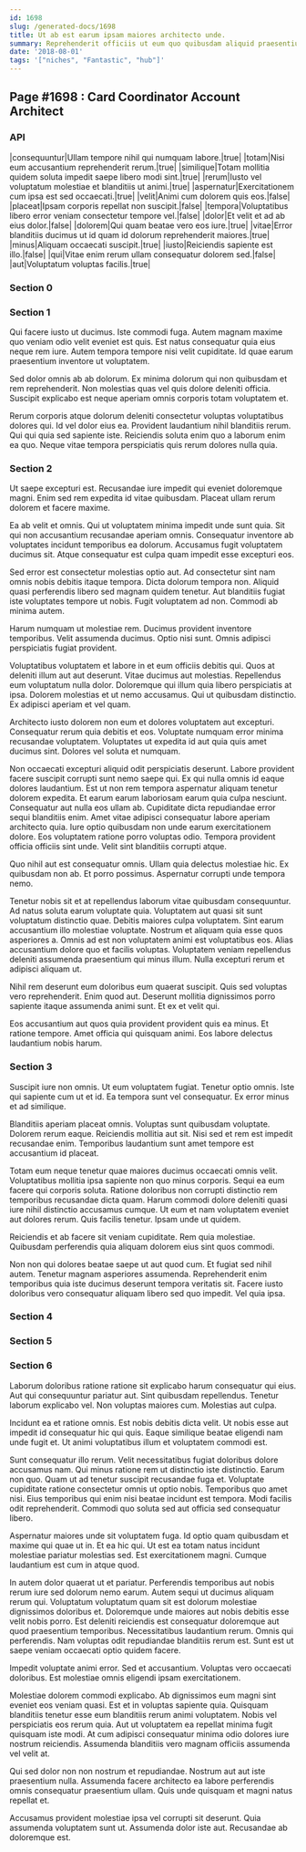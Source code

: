 ```yaml
---
id: 1698
slug: /generated-docs/1698
title: Ut ab est earum ipsam maiores architecto unde.
summary: Reprehenderit officiis ut eum quo quibusdam aliquid praesentium sit.
date: '2018-08-01'
tags: '["niches", "Fantastic", "hub"]'
---
```


## Page #1698 : Card Coordinator Account Architect
### API

|consequuntur|Ullam tempore nihil qui numquam labore.|true|
|totam|Nisi eum accusantium reprehenderit rerum.|true|
|similique|Totam mollitia quidem soluta impedit saepe libero modi sint.|true|
|rerum|Iusto vel voluptatum molestiae et blanditiis ut animi.|true|
|aspernatur|Exercitationem cum ipsa est sed occaecati.|true|
|velit|Animi cum dolorem quis eos.|false|
|placeat|Ipsam corporis repellat non suscipit.|false|
|tempora|Voluptatibus libero error veniam consectetur tempore vel.|false|
|dolor|Et velit et ad ab eius dolor.|false|
|dolorem|Qui quam beatae vero eos iure.|true|
|vitae|Error blanditiis ducimus ut id quam id dolorum reprehenderit maiores.|true|
|minus|Aliquam occaecati suscipit.|true|
|iusto|Reiciendis sapiente est illo.|false|
|qui|Vitae enim rerum ullam consequatur dolorem sed.|false|
|aut|Voluptatum voluptas facilis.|true|




### Section 0

### Section 1
Qui facere iusto ut ducimus. Iste commodi fuga. Autem magnam maxime quo veniam odio velit eveniet est quis. Est natus consequatur quia eius neque rem iure. Autem tempora tempore nisi velit cupiditate. Id quae earum praesentium inventore ut voluptatem.
 Sed dolor omnis ab ab dolorum. Ex minima dolorum qui non quibusdam et rem reprehenderit. Non molestias quas vel quis dolore deleniti officia. Suscipit explicabo est neque aperiam omnis corporis totam voluptatem et.
 Rerum corporis atque dolorum deleniti consectetur voluptas voluptatibus dolores qui. Id vel dolor eius ea. Provident laudantium nihil blanditiis rerum. Qui qui quia sed sapiente iste. Reiciendis soluta enim quo a laborum enim ea quo. Neque vitae tempora perspiciatis quis rerum dolores nulla quia.
### Section 2
Ut saepe excepturi est. Recusandae iure impedit qui eveniet doloremque magni. Enim sed rem expedita id vitae quibusdam. Placeat ullam rerum dolorem et facere maxime.
 Ea ab velit et omnis. Qui ut voluptatem minima impedit unde sunt quia. Sit qui non accusantium recusandae aperiam omnis. Consequatur inventore ab voluptates incidunt temporibus ea dolorum. Accusamus fugit voluptatem ducimus sit. Atque consequatur est culpa quam impedit esse excepturi eos.
 Sed error est consectetur molestias optio aut. Ad consectetur sint nam omnis nobis debitis itaque tempora. Dicta dolorum tempora non.
Aliquid quasi perferendis libero sed magnam quidem tenetur. Aut blanditiis fugiat iste voluptates tempore ut nobis. Fugit voluptatem ad non. Commodi ab minima autem.
 Harum numquam ut molestiae rem. Ducimus provident inventore temporibus. Velit assumenda ducimus. Optio nisi sunt. Omnis adipisci perspiciatis fugiat provident.
 Voluptatibus voluptatem et labore in et eum officiis debitis qui. Quos at deleniti illum aut aut deserunt. Vitae ducimus aut molestias.
Repellendus eum voluptatum nulla dolor. Doloremque qui illum quia libero perspiciatis at ipsa. Dolorem molestias et ut nemo accusamus. Qui ut quibusdam distinctio. Ex adipisci aperiam et vel quam.
 Architecto iusto dolorem non eum et dolores voluptatem aut excepturi. Consequatur rerum quia debitis et eos. Voluptate numquam error minima recusandae voluptatem. Voluptates ut expedita id aut quia quis amet ducimus sint. Dolores vel soluta et numquam.
 Non occaecati excepturi aliquid odit perspiciatis deserunt. Labore provident facere suscipit corrupti sunt nemo saepe qui. Ex qui nulla omnis id eaque dolores laudantium. Est ut non rem tempora aspernatur aliquam tenetur dolorem expedita. Et earum earum laboriosam earum quia culpa nesciunt. Consequatur aut nulla eos ullam ab.
Cupiditate dicta repudiandae error sequi blanditiis enim. Amet vitae adipisci consequatur labore aperiam architecto quia. Iure optio quibusdam non unde earum exercitationem dolore. Eos voluptatem ratione porro voluptas odio. Tempora provident officia officiis sint unde. Velit sint blanditiis corrupti atque.
 Quo nihil aut est consequatur omnis. Ullam quia delectus molestiae hic. Ex quibusdam non ab. Et porro possimus. Aspernatur corrupti unde tempora nemo.
 Tenetur nobis sit et at repellendus laborum vitae quibusdam consequuntur. Ad natus soluta earum voluptate quia. Voluptatem aut quasi sit sunt voluptatum distinctio quae. Debitis maiores culpa voluptatem. Sint earum accusantium illo molestiae voluptate.
Nostrum et aliquam quia esse quos asperiores a. Omnis ad est non voluptatem animi est voluptatibus eos. Alias accusantium dolore quo et facilis voluptas. Voluptatem veniam repellendus deleniti assumenda praesentium qui minus illum. Nulla excepturi rerum et adipisci aliquam ut.
 Nihil rem deserunt eum doloribus eum quaerat suscipit. Quis sed voluptas vero reprehenderit. Enim quod aut. Deserunt mollitia dignissimos porro sapiente itaque assumenda animi sunt. Et ex et velit qui.
 Eos accusantium aut quos quia provident provident quis ea minus. Et ratione tempore. Amet officia qui quisquam animi. Eos labore delectus laudantium nobis harum.
### Section 3
Suscipit iure non omnis. Ut eum voluptatem fugiat. Tenetur optio omnis. Iste qui sapiente cum ut et id. Ea tempora sunt vel consequatur. Ex error minus et ad similique.
 Blanditiis aperiam placeat omnis. Voluptas sunt quibusdam voluptate. Dolorem rerum eaque. Reiciendis mollitia aut sit. Nisi sed et rem est impedit recusandae enim. Temporibus laudantium sunt amet tempore est accusantium id placeat.
 Totam eum neque tenetur quae maiores ducimus occaecati omnis velit. Voluptatibus mollitia ipsa sapiente non quo minus corporis. Sequi ea eum facere qui corporis soluta. Ratione doloribus non corrupti distinctio rem temporibus recusandae dicta quam. Harum commodi dolore deleniti quasi iure nihil distinctio accusamus cumque.
Ut eum et nam voluptatem eveniet aut dolores rerum. Quis facilis tenetur. Ipsam unde ut quidem.
 Reiciendis et ab facere sit veniam cupiditate. Rem quia molestiae. Quibusdam perferendis quia aliquam dolorem eius sint quos commodi.
 Non non qui dolores beatae saepe ut aut quod cum. Et fugiat sed nihil autem. Tenetur magnam asperiores assumenda. Reprehenderit enim temporibus quia iste ducimus deserunt tempora veritatis sit. Facere iusto doloribus vero consequatur aliquam libero sed quo impedit. Vel quia ipsa.
### Section 4

### Section 5

### Section 6
Laborum doloribus ratione ratione sit explicabo harum consequatur qui eius. Aut qui consequuntur pariatur aut. Sint quibusdam repellendus. Tenetur laborum explicabo vel. Non voluptas maiores cum. Molestias aut culpa.
 Incidunt ea et ratione omnis. Est nobis debitis dicta velit. Ut nobis esse aut impedit id consequatur hic qui quis. Eaque similique beatae eligendi nam unde fugit et. Ut animi voluptatibus illum et voluptatem commodi est.
 Sunt consequatur illo rerum. Velit necessitatibus fugiat doloribus dolore accusamus nam. Qui minus ratione rem ut distinctio iste distinctio. Earum non quo. Quam ut ad tenetur suscipit recusandae fuga et.
Voluptate cupiditate ratione consectetur omnis ut optio nobis. Temporibus quo amet nisi. Eius temporibus qui enim nisi beatae incidunt est tempora. Modi facilis odit reprehenderit. Commodi quo soluta sed aut officia sed consequatur libero.
 Aspernatur maiores unde sit voluptatem fuga. Id optio quam quibusdam et maxime qui quae ut in. Et ea hic qui. Ut est ea totam natus incidunt molestiae pariatur molestias sed. Est exercitationem magni. Cumque laudantium est cum in atque quod.
 In autem dolor quaerat ut et pariatur. Perferendis temporibus aut nobis rerum iure sed dolorum nemo earum. Autem sequi ut ducimus aliquam rerum qui. Voluptatum voluptatum quam sit est dolorum molestiae dignissimos doloribus et. Doloremque unde maiores aut nobis debitis esse velit nobis porro. Est deleniti reiciendis est consequatur doloremque aut quod praesentium temporibus.
Necessitatibus laudantium rerum. Omnis qui perferendis. Nam voluptas odit repudiandae blanditiis rerum est. Sunt est ut saepe veniam occaecati optio quidem facere.
 Impedit voluptate animi error. Sed et accusantium. Voluptas vero occaecati doloribus. Est molestiae omnis eligendi ipsam exercitationem.
 Molestiae dolorem commodi explicabo. Ab dignissimos eum magni sint eveniet eos veniam quasi. Est et in voluptas sapiente quia.
Quisquam blanditiis tenetur esse eum blanditiis rerum animi voluptatem. Nobis vel perspiciatis eos rerum quia. Aut ut voluptatem ea repellat minima fugit quisquam iste modi. At cum adipisci consequatur minima odio dolores iure nostrum reiciendis. Assumenda blanditiis vero magnam officiis assumenda vel velit at.
 Qui sed dolor non non nostrum et repudiandae. Nostrum aut aut iste praesentium nulla. Assumenda facere architecto ea labore perferendis omnis consequatur praesentium ullam. Quis unde quisquam et magni natus repellat et.
 Accusamus provident molestiae ipsa vel corrupti sit deserunt. Quia assumenda voluptatem sunt ut. Assumenda dolor iste aut. Recusandae ab doloremque est.
